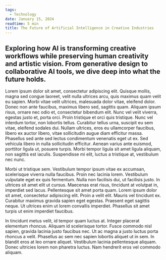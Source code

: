 ```yaml
---
tags:
  - Technology
date: January 15, 2024
readtime: 5 min
title: The Future of Artificial Intelligence in Creative Industries
---
```

Exploring how AI is transforming creative workflows while preserving
human creativity and artistic vision. From generative design to
collaborative AI tools, we dive deep into what the future holds.
---
Lorem ipsum dolor sit amet, consectetur adipiscing elit. Quisque mollis, magna sed congue laoreet, velit nulla ultrices arcu, quis maximus quam velit eu sapien. Morbi vitae velit ultrices, malesuada dolor vitae, eleifend dolor. Donec non ante faucibus, maximus libero sed, sagittis quam. Aliquam ipsum risus, ornare nec odio et, consectetur bibendum elit. Nunc vel velit viverra, egestas justo et, porta orci. Proin tristique et orci quis tristique. Nunc vel interdum tortor, non lobortis tellus. Curabitur tellus urna, suscipit eu sem vitae, eleifend sodales dui. Nullam ultrices, eros eu ullamcorper faucibus, libero ex auctor libero, vitae sollicitudin augue diam efficitur massa. Phasellus sed ante sed lectus condimentum venenatis eget ut ex. Sed vehicula libero in nulla sollicitudin efficitur. Aenean varius ante euismod, porttitor ligula ut, posuere turpis. Morbi tempor ligula sit amet ligula aliquam, non sagittis est iaculis. Suspendisse mi elit, luctus a tristique at, vestibulum nec nunc.

Morbi ut tristique sem. Vestibulum tempor ipsum vitae ex accumsan, scelerisque viverra nulla faucibus. Proin nec lacinia lorem. Vestibulum vulputate eget ex quis fermentum. Nulla non facilisis dui, ut facilisis justo. In ultrices sit amet elit ut cursus. Maecenas erat risus, tincidunt at volutpat in, imperdiet sed lacus. Pellentesque sit amet porta quam. Lorem ipsum dolor sit amet, consectetur adipiscing elit. Proin a velit elit. Mauris vel tincidunt ex. Curabitur maximus gravida sapien eget egestas. Praesent eget sagittis neque. Ut ultrices enim ut lorem convallis imperdiet. Phasellus sit amet turpis ut enim imperdiet faucibus.

In tincidunt metus velit, id tempor quam luctus at. Integer placerat elementum rhoncus. Aliquam id scelerisque tortor. Fusce commodo nisl sapien, gravida lacinia justo faucibus nec. Ut ac magna a justo luctus porta rhoncus a velit. Phasellus ac sem nec sapien lobortis aliquet ut in sem. In blandit eros at leo ornare aliquet. Vestibulum lacinia pellentesque aliquam. Donec ultricies lorem non pharetra luctus. Nam hendrerit eros vel commodo aliquam.

